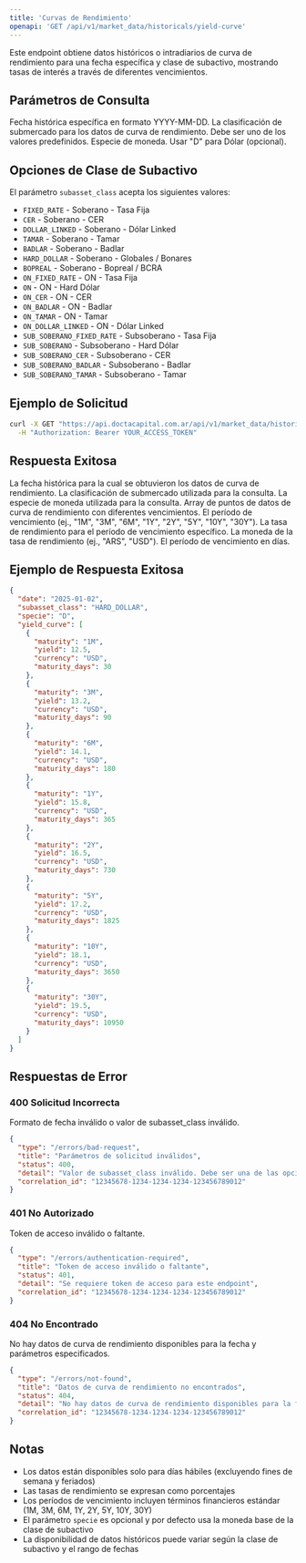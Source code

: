 ```yaml
---
title: 'Curvas de Rendimiento'
openapi: 'GET /api/v1/market_data/historicals/yield-curve'
---
```


<Note>
  Este endpoint obtiene datos históricos o intradiarios de curva de rendimiento para una fecha específica y clase de subactivo, mostrando tasas de interés a través de diferentes vencimientos.
</Note>

## Parámetros de Consulta

<ParamField query="date" type="string" required>
  Fecha histórica específica en formato YYYY-MM-DD.
</ParamField>

<ParamField query="subasset_class" type="string" required>
  La clasificación de submercado para los datos de curva de rendimiento. Debe ser uno de los valores predefinidos.
</ParamField>

<ParamField query="specie" type="string">
  Especie de moneda. Usar "D" para Dólar (opcional).
</ParamField>

## Opciones de Clase de Subactivo

El parámetro `subasset_class` acepta los siguientes valores:

- `FIXED_RATE` - Soberano - Tasa Fija
- `CER` - Soberano - CER
- `DOLLAR_LINKED` - Soberano - Dólar Linked
- `TAMAR` - Soberano - Tamar
- `BADLAR` - Soberano - Badlar
- `HARD_DOLLAR` - Soberano - Globales / Bonares
- `BOPREAL` - Soberano - Bopreal / BCRA
- `ON_FIXED_RATE` - ON - Tasa Fija
- `ON` - ON - Hard Dólar
- `ON_CER` - ON - CER
- `ON_BADLAR` - ON - Badlar
- `ON_TAMAR` - ON - Tamar
- `ON_DOLLAR_LINKED` - ON - Dólar Linked
- `SUB_SOBERANO_FIXED_RATE` - Subsoberano - Tasa Fija
- `SUB_SOBERANO` - Subsoberano - Hard Dólar
- `SUB_SOBERANO_CER` - Subsoberano - CER
- `SUB_SOBERANO_BADLAR` - Subsoberano - Badlar
- `SUB_SOBERANO_TAMAR` - Subsoberano - Tamar

## Ejemplo de Solicitud

```bash
curl -X GET "https://api.doctacapital.com.ar/api/v1/market_data/historicals/yield-curve?date=2025-01-02&subasset_class=HARD_DOLLAR&specie=D" \
  -H "Authorization: Bearer YOUR_ACCESS_TOKEN"
```

## Respuesta Exitosa

<ResponseField name="date" type="string">
  La fecha histórica para la cual se obtuvieron los datos de curva de rendimiento.
</ResponseField>

<ResponseField name="subasset_class" type="string">
  La clasificación de submercado utilizada para la consulta.
</ResponseField>

<ResponseField name="specie" type="string">
  La especie de moneda utilizada para la consulta.
</ResponseField>

<ResponseField name="yield_curve" type="array">
  Array de puntos de datos de curva de rendimiento con diferentes vencimientos.
</ResponseField>

<ResponseField name="yield_curve[].maturity" type="string">
  El período de vencimiento (ej., "1M", "3M", "6M", "1Y", "2Y", "5Y", "10Y", "30Y").
</ResponseField>

<ResponseField name="yield_curve[].yield" type="number">
  La tasa de rendimiento para el período de vencimiento específico.
</ResponseField>

<ResponseField name="yield_curve[].currency" type="string">
  La moneda de la tasa de rendimiento (ej., "ARS", "USD").
</ResponseField>

<ResponseField name="yield_curve[].maturity_days" type="integer">
  El período de vencimiento en días.
</ResponseField>

## Ejemplo de Respuesta Exitosa

```json
{
  "date": "2025-01-02",
  "subasset_class": "HARD_DOLLAR",
  "specie": "D",
  "yield_curve": [
    {
      "maturity": "1M",
      "yield": 12.5,
      "currency": "USD",
      "maturity_days": 30
    },
    {
      "maturity": "3M",
      "yield": 13.2,
      "currency": "USD",
      "maturity_days": 90
    },
    {
      "maturity": "6M",
      "yield": 14.1,
      "currency": "USD",
      "maturity_days": 180
    },
    {
      "maturity": "1Y",
      "yield": 15.8,
      "currency": "USD",
      "maturity_days": 365
    },
    {
      "maturity": "2Y",
      "yield": 16.5,
      "currency": "USD",
      "maturity_days": 730
    },
    {
      "maturity": "5Y",
      "yield": 17.2,
      "currency": "USD",
      "maturity_days": 1825
    },
    {
      "maturity": "10Y",
      "yield": 18.1,
      "currency": "USD",
      "maturity_days": 3650
    },
    {
      "maturity": "30Y",
      "yield": 19.5,
      "currency": "USD",
      "maturity_days": 10950
    }
  ]
}
```

## Respuestas de Error

### 400 Solicitud Incorrecta
Formato de fecha inválido o valor de subasset_class inválido.

```json
{
  "type": "/errors/bad-request",
  "title": "Parámetros de solicitud inválidos",
  "status": 400,
  "detail": "Valor de subasset_class inválido. Debe ser una de las opciones predefinidas.",
  "correlation_id": "12345678-1234-1234-1234-123456789012"
}
```

### 401 No Autorizado
Token de acceso inválido o faltante.

```json
{
  "type": "/errors/authentication-required",
  "title": "Token de acceso inválido o faltante",
  "status": 401,
  "detail": "Se requiere token de acceso para este endpoint",
  "correlation_id": "12345678-1234-1234-1234-123456789012"
}
```

### 404 No Encontrado
No hay datos de curva de rendimiento disponibles para la fecha y parámetros especificados.

```json
{
  "type": "/errors/not-found",
  "title": "Datos de curva de rendimiento no encontrados",
  "status": 404,
  "detail": "No hay datos de curva de rendimiento disponibles para la fecha y subasset_class especificados",
  "correlation_id": "12345678-1234-1234-1234-123456789012"
}
```

## Notas

- Los datos están disponibles solo para días hábiles (excluyendo fines de semana y feriados)
- Las tasas de rendimiento se expresan como porcentajes
- Los períodos de vencimiento incluyen términos financieros estándar (1M, 3M, 6M, 1Y, 2Y, 5Y, 10Y, 30Y)
- El parámetro `specie` es opcional y por defecto usa la moneda base de la clase de subactivo
- La disponibilidad de datos históricos puede variar según la clase de subactivo y el rango de fechas
